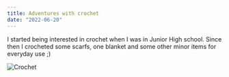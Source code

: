 ```yaml
---
title: Adventures with crochet
date: "2022-06-20"
---
```


I started being interested in crochet when I was in Junior High school. Since then I crocheted some scarfs, one blanket and some other minor items for everyday use ;)

![Crochet](../src/images/crochet_1.jpg)
